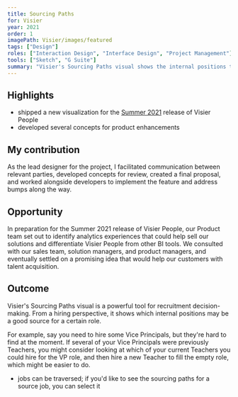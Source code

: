 ```yaml
---
title: Sourcing Paths
for: Visier
year: 2021 
order: 1
imagePath: Visier/images/featured 
tags: ["Design"]
roles: ["Interaction Design", "Interface Design", "Project Management"]
tools: ["Sketch", "G Suite"]
summary: "Visier's Sourcing Paths visual shows the internal positions that people in a given job have come from. This allows organizations to improve recruitment efficiency and employee development by seeing where a job has previously been sourced from."
---
```


## Highlights

- shipped a new visualization for the [Summer 2021](https://www.visier.com/whats-new/summer-2021/) release of Visier People
- developed several concepts for product enhancements

## My contribution

As the lead designer for the project, I facilitated communication between relevant parties, developed concepts for review, created a final proposal, and worked alongside developers to implement the feature and address bumps along the way.

## Opportunity

In preparation for the Summer 2021 release of Visier People, our Product team set out to identify analytics experiences that could help sell our solutions and differentiate Visier People from other BI tools. We consulted with our sales team, solution managers, and product managers, and eventually settled on a promising idea that would help our customers with talent acquisition.

## Outcome

Visier's Sourcing Paths visual is a powerful tool for recruitment decision-making. From a hiring perspective, it shows which internal positions may be a good source for a certain role. 

For example, say you need to hire some Vice Principals, but they're hard to find at the moment. If several of your Vice Principals were previously Teachers, you might consider looking at which of your current Teachers you could hire for the VP role, and then hire a new Teacher to fill the empty role, which might be easier to do.

- jobs can be traversed; if you'd like to see the sourcing paths for a source job, you can select it

